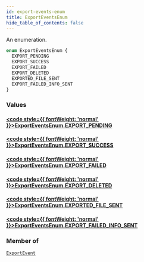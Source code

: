 ```yaml
---
id: export-events-enum
title: ExportEventsEnum
hide_table_of_contents: false
---
```








An enumeration.

```graphql
enum ExportEventsEnum {
  EXPORT_PENDING
  EXPORT_SUCCESS
  EXPORT_FAILED
  EXPORT_DELETED
  EXPORTED_FILE_SENT
  EXPORT_FAILED_INFO_SENT
}
```


### Values

#### [<code style={{ fontWeight: 'normal' }}>ExportEventsEnum.<b>EXPORT_PENDING</b></code>](#) 
> 
> 

#### [<code style={{ fontWeight: 'normal' }}>ExportEventsEnum.<b>EXPORT_SUCCESS</b></code>](#) 
> 
> 

#### [<code style={{ fontWeight: 'normal' }}>ExportEventsEnum.<b>EXPORT_FAILED</b></code>](#) 
> 
> 

#### [<code style={{ fontWeight: 'normal' }}>ExportEventsEnum.<b>EXPORT_DELETED</b></code>](#) 
> 
> 

#### [<code style={{ fontWeight: 'normal' }}>ExportEventsEnum.<b>EXPORTED_FILE_SENT</b></code>](#) 
> 
> 

#### [<code style={{ fontWeight: 'normal' }}>ExportEventsEnum.<b>EXPORT_FAILED_INFO_SENT</b></code>](#) 
> 
> 



### Member of

[`ExportEvent`](../../../developer/api-reference/objects/export-event)  <Badge class="secondary" text="object"/>



